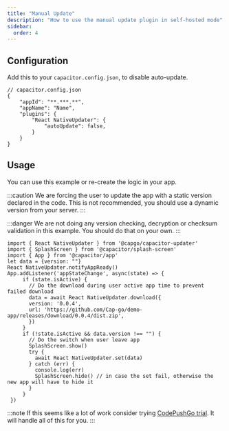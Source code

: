 ```yaml
---
title: "Manual Update"
description: "How to use the manual update plugin in self-hosted mode"
sidebar:
  order: 4
---
```


## Configuration

Add this to your ``capacitor.config.json``, to disable auto-update.
```tsx
// capacitor.config.json
{
	"appId": "**.***.**",
	"appName": "Name",
	"plugins": {
		"React NativeUpdater": {
			"autoUpdate": false,
		}
	}
}
```

## Usage

You can use this example or re-create the logic in your app.

:::caution
We are forcing the user to update the app with a static version declared in the code. This is not recommended, you should use a dynamic version from your server.
:::

:::danger
We are not doing any version checking, decryption or checksum validation in this example. You should do that on your own.
:::

```tsx
import { React NativeUpdater } from '@capgo/capacitor-updater'
import { SplashScreen } from '@capacitor/splash-screen'
import { App } from '@capacitor/app'
let data = {version: ""}
React NativeUpdater.notifyAppReady()
App.addListener('appStateChange', async(state) => {
     if (state.isActive) {
       // Do the download during user active app time to prevent failed download
       data = await React NativeUpdater.download({
       version: '0.0.4',
       url: 'https://github.com/Cap-go/demo-app/releases/download/0.0.4/dist.zip',
       })
     }
     if (!state.isActive && data.version !== "") {
       // Do the switch when user leave app
       SplashScreen.show()
       try {
         await React NativeUpdater.set(data)
       } catch (err) {
         console.log(err)
         SplashScreen.hide() // in case the set fail, otherwise the new app will have to hide it
       }
     }
 })
```



:::note
If this seems like a lot of work consider trying [CodePushGo trial](https://capgo.app/register/). It will handle all of this for you.
:::